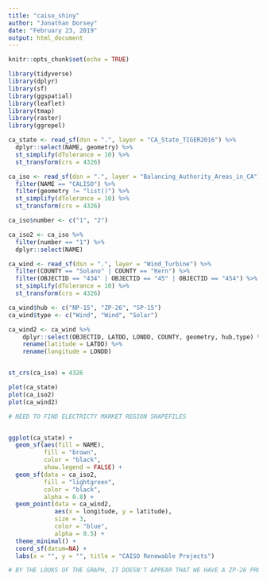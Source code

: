 ---
title: "caiso_shiny"
author: "Jonathan Dorsey"
date: "February 23, 2019"
output: html_document
---

```{r setup, include=FALSE}
knitr::opts_chunk$set(echo = TRUE)
```

```{r}

library(tidyverse)
library(dplyr)
library(sf)
library(ggspatial)
library(leaflet)
library(tmap)
library(raster)
library(ggrepel)
```


```{r}
ca_state <- read_sf(dsn = ".", layer = "CA_State_TIGER2016") %>% 
  dplyr::select(NAME, geometry) %>% 
  st_simplify(dTolerance = 10) %>% 
  st_transform(crs = 4326)

ca_iso <- read_sf(dsn = ".", layer = "Balancing_Authority_Areas_in_CA") %>% 
  filter(NAME == "CALISO") %>% 
  filter(geometry != "list()") %>% 
  st_simplify(dTolerance = 10) %>% 
  st_transform(crs = 4326)

ca_iso$number <- c("1", "2")

ca_iso2 <- ca_iso %>% 
  filter(number == "1") %>% 
  dplyr::select(NAME)

ca_wind <- read_sf(dsn = ".", layer = "Wind_Turbine") %>% 
  filter(COUNTY == "Solano" | COUNTY == "Kern") %>% 
  filter(OBJECTID == "434" | OBJECTID == "45" | OBJECTID == "454") %>% 
  st_simplify(dTolerance = 10) %>% 
  st_transform(crs = 4326)

ca_wind$hub <- c("NP-15", "ZP-26", "SP-15")
ca_wind$type <- c("Wind", "Wind", "Solar")

ca_wind2 <- ca_wind %>% 
    dplyr::select(OBJECTID, LATDD, LONDD, COUNTY, geometry, hub,type) %>% 
    rename(latitude = LATDD) %>% 
    rename(longitude = LONDD)


st_crs(ca_iso) = 4326

plot(ca_state)
plot(ca_iso2)
plot(ca_wind2)

# NEED TO FIND ELECTRICTY MARKET REGION SHAPEFILES 


ggplot(ca_state) + 
  geom_sf(aes(fill = NAME), 
          fill = "brown",
          color = "black", 
          show.legend = FALSE) +
  geom_sf(data = ca_iso2, 
          fill = "lightgreen", 
          color = "black", 
          alpha = 0.8) +
  geom_point(data = ca_wind2, 
             aes(x = longitude, y = latitude), 
             size = 3, 
             color = "blue", 
             alpha = 0.5) +
  theme_minimal() +
  coord_sf(datum=NA) +
  labs(x = "", y = "", title = "CAISO Renewable Projects")

# BY THE LOOKS OF THE GRAPH, IT DOESN'T APPEAR THAT WE HAVE A ZP-26 PROJECT FOR WIND
```

